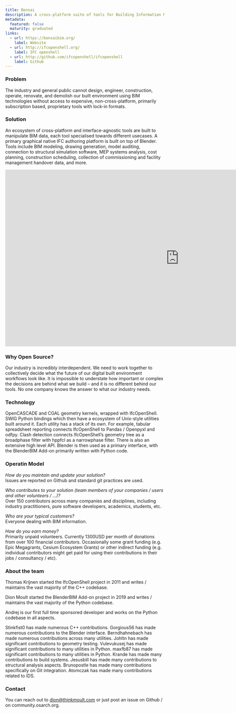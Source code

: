 ```yaml
---
title: Bonsai
description: A cross-platform suite of tools for Building Information Modeling (BIM) built on Blender.
metadata:
  featured: false
  maturity: graduated
links:
  - url: https://bonsaibim.org/
    label: Website
  - url: http://ifcopenshell.org/
    label: IFC openshell
  - url: http://github.com/ifcopenshell/ifcopenshell
    label: Github
---
```


### Problem

The industry and general public cannot design, engineer, construction, operate, renovate, and demolish our built environment using BIM technologies without access to expensive, non-cross-platform, primarily subscription based, proprietary tools with lock-in formats.

### Solution

An ecosystem of cross-platform and interface-agnostic tools are built to manipulate BIM data, each tool specialised towards different usecases. A primary graphical native IFC authoring platform is built on top of Blender. Tools include BIM modeling, drawing generation, model auditing, connection to structural simulation software, MEP systems analysis, cost planning, construction scheduling, collection of commissioning and facility management handover data, and more.

<iframe
  width="1100"
  height="560"
  src="https://www.youtube.com/embed/Ooh05WF__80"
  title="Technical demonstrations of Native IFC authoring with free software - buildingSMART UK+I"
  frameborder="0"
  allow="accelerometer; autoplay; clipboard-write; encrypted-media; gyroscope; picture-in-picture; web-share"
  referrerpolicy="strict-origin-when-cross-origin"
  allowfullscreen
></iframe>

### Why Open Source?

Our industry is incredibly interdependent. We need to work together to collectively decide what the future of our digital built environment workflows look like. It is impossible to understate how important or complex the decisions are behind what we build – and it is no different behind our tools. No one company knows the answer to what our industry needs.

### Technology

OpenCASCADE and CGAL geometry kernels, wrapped with IfcOpenShell. SWIG Python bindings which then have a ecosystem of Unix-style utilities built around it. Each utility has a stack of its own. For example, tabular spreadsheet reporting connects IfcOpenShell to Pandas / Openpyxl and odfpy. Clash detection connects IfcOpenShell’s geometry tree as a broadphase filter with hppfcl as a narrowphase filter. There is also an extensive high level API. Blender is then used as a primary interface, with the BlenderBIM Add-on primarily written with Python code.

### Operatin Model

_How do you maintain and update your solution?_<br />
Issues are reported on Github and standard git practices are used.

_Who contributes to your solution (team members of your companies / users and other volunteers / …)?_<br />
Over 150 contributors across many companies and disciplines, including industry practitioners, pure software developers, academics, students, etc.

_Who are your typical customers?_<br />
Everyone dealing with BIM information.

_How do you earn money?_<br />
Primarily unpaid volunteers. Currently 1300USD per month of donations from over 100 financial contributors. Occasionally some grant funding (e.g. Epic Megagrants, Cesium Ecosystem Grants) or other indirect funding (e.g. individual contributors might get paid for using their contributions in their jobs / consultancy / etc).

### About the team

Thomas Krijnen started the IfcOpenShell project in 2011 and writes / maintains the vast majority of the C++ codebase.

Dion Moult started the BlenderBIM Add-on project in 2019 and writes / maintains the vast majority of the Python codebase.

Andrej is our first full time sponsored developer and works on the Python codebase in all aspects.

Stinkfist0 has made numerous C++ contributions. Gorgious56 has made numerous contributions to the Blender interface. Berndhahnebach has made numerous contributions across many utilities. Johltn has made significant contributions to geometry testing. Vulevukusej has made significant contributions to many utilities in Python. maxfb87 has made significant contributions to many utilities in Python. Krande has made many contributions to build systems. Jesusbill has made many contributions to structural analysis aspects. Brunopostle has made many contributions specifically on Git integration. Atomczak has made many contributions related to IDS.

### Contact

You can reach out to [dion@thinkmoult.com](mailto:dion@thinkmoult.com) or just post an issue on Github / on community.osarch.org.
